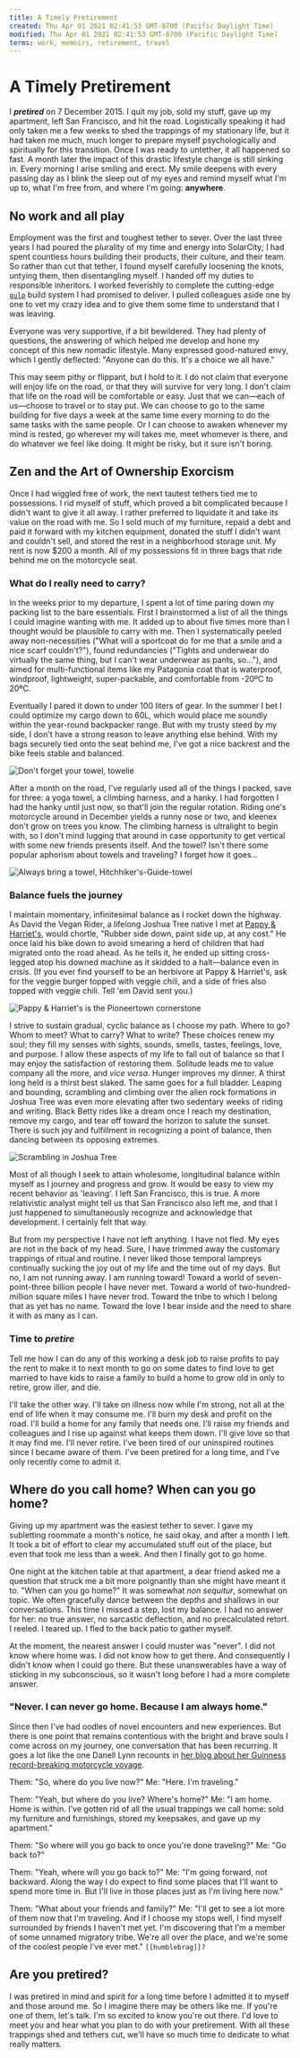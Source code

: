 ```yaml
---
title: A Timely Pretirement
created: Thu Apr 01 2021 02:41:53 GMT-0700 (Pacific Daylight Time)
modified: Thu Apr 01 2021 02:41:53 GMT-0700 (Pacific Daylight Time)
terms: work, memoirs, retirement, travel
---
```


# A Timely Pretirement

I **_pretired_** on 7 December 2015. I quit my job, sold my stuff, gave up my apartment, left San Francisco, and hit the road. Logistically speaking it had only taken me a few weeks to shed the trappings of my stationary life, but it had taken me much, much longer to prepare myself psychologically and spiritually for this transition. Once I was ready to untether, it all happened so fast. A month later the impact of this drastic lifestyle change is still sinking in. Every morning I arise smiling and erect. My smile deepens with every passing day as I blink the sleep out of my eyes and remind myself what I'm up to, what I'm free from, and where I'm going: **anywhere**.

## No work and all play

Employment was the first and toughest tether to sever. Over the last three years I had poured the plurality of my time and energy into SolarCity; I had spent countless hours building their products, their culture, and their team. So rather than cut that tether, I found myself carefully loosening the knots, untying them, then disentangling myself. I handed off my duties to responsible inheritors. I worked feverishly to complete the cutting-edge [`gulp`](gulpjs.com) build system I had promised to deliver. I pulled colleagues aside one by one to vet my crazy idea and to give them some time to understand that I was leaving.

Everyone was very supportive, if a bit bewildered. They had plenty of questions, the answering of which helped me develop and hone my concept of this new nomadic lifestyle. Many expressed good-natured envy, which I gently deflected: "Anyone can do this. It's a choice we all have."

This may seem pithy or flippant, but I hold to it. I do not claim that everyone will enjoy life on the road, or that they will survive for very long. I don't claim that life on the road will be comfortable or easy. Just that we can—each of us—choose to travel or to stay put. We can choose to go to the same building for five days a week at the same time every morning to do the same tasks with the same people. Or I can choose to awaken whenever my mind is rested, go wherever my will takes me, meet whomever is there, and do whatever we feel like doing. It might be risky, but it sure isn't boring.

## Zen and the Art of Ownership Exorcism

Once I had wiggled free of work, the next tautest tethers tied me to possessions. I rid myself of stuff, which proved a bit complicated because I didn't want to give it all away. I rather preferred to liquidate it and take its value on the road with me. So I sold much of my furniture, repaid a debt and paid it forward with my kitchen equipment, donated the stuff I didn't want and couldn't sell, and stored the rest in a neighborhood storage unit. My rent is now $200 a month. All of my possessions fit in three bags that ride behind me on the motorcycle seat.

### What do I really need to carry?

In the weeks prior to my departure, I spent a lot of time paring down my packing list to the bare essentials. First I brainstormed a list of all the things I could imagine wanting with me. It added up to about five times more than I thought would be plausible to carry with me. Then I systematically peeled away non-necessities ("What will a sportcoat do for me that a smile and a nice scarf couldn't?"), found redundancies ("Tights and underwear do virtually the same thing, but I can't wear underwear as pants, so…"), and aimed for multi-functional items like my Patagonia coat that is waterproof, windproof, lightweight, super-packable, and comfortable from -20ºC to 20ºC.

Eventually I pared it down to under 100 liters of gear. In the summer I bet I could optimize my cargo down to 60L, which would place me soundly within the year-round backpacker range. But with my trusty steed by my side, I don't have a strong reason to leave anything else behind. With my bags securely tied onto the seat behind me, I've got a nice backrest and the bike feels stable and balanced.

![Don't forget your towel, towelie]()

After a month on the road, I've regularly used all of the things I packed, save for three: a yoga towel, a climbing harness, and a hanky. I had forgotten I had the hanky until just now, so that'll join the regular rotation. Riding one's motorcycle around in December yields a runny nose or two, and kleenex don't grow on trees you know. The climbing harness is ultralight to begin with, so I don't mind lugging that around in case opportunity to get vertical with some new friends presents itself. And the towel? Isn't there some popular aphorism about towels and traveling? I forget how it goes…

![Always bring a towel, Hitchhiker's-Guide-towel]()

### Balance fuels the journey

I maintain momentary, infinitesimal balance as I rocket down the highway. As David the Vegan Rider, a lifelong Joshua Tree native I met at [Pappy & Harriet's](http://www.pappyandharriets.com), would chortle, "Rubber side down, paint side up, at any cost." He once laid his bike down to avoid smearing a herd of children that had migrated onto the road ahead. As he tells it, he ended up sitting cross-legged atop his downed machine as it skidded to a halt—balance even in crisis. (If you ever find yourself to be an herbivore at Pappy & Harriet's, ask for the veggie burger topped with veggie chili, and a side of fries also topped with veggie chili. Tell 'em David sent you.)

![Pappy & Harriet's is the Pioneertown cornerstone]()

I strive to sustain gradual, cyclic balance as I choose my path. Where to go? Whom to meet? What to carry? What to write? These choices renew my soul; they fill my senses with sights, sounds, smells, tastes, feelings, love, and purpose. I allow these aspects of my life to fall out of balance so that I may enjoy the satisfaction of restoring them. Solitude leads me to value company all the more, and _vice versa_. Hunger improves my dinner. A thirst long held is a thirst best slaked. The same goes for a full bladder. Leaping and bounding, scrambling and climbing over the alien rock formations in Joshua Tree was even more elevating after two sedentary weeks of riding and writing. Black Betty rides like a dream once I reach my destination, remove my cargo, and tear off toward the horizon to salute the sunset. There is such joy and fulfillment in recognizing a point of balance, then dancing between its opposing extremes.

![Scrambling in Joshua Tree]()

Most of all though I seek to attain wholesome, longitudinal balance within myself as I journey and progress and grow. It would be easy to view my recent behavior as 'leaving'. I left San Francisco, this is true. A more relativistic analyst might tell us that San Francisco also left me, and that I just happened to simultaneously recognize and acknowledge that development. I certainly felt that way.

But from my perspective I have not left anything. I have not fled. My eyes are not in the back of my head. Sure, I have trimmed away the customary trappings of ritual and routine. I never liked those temporal lampreys continually sucking the joy out of my life and the time out of my days. But no, I am not running away. I am running toward! Toward a world of seven-point-three billion people I have never met. Toward a world of two-hundred-million square miles I have never trod. Toward the tribe to which I belong that as yet has no name. Toward the love I bear inside and the need to share it with as many as I can.

### Time to **_pretire_**

Tell me how I can do any of this working a desk job to raise profits to pay the rent to make it to next month to go on some dates to find love to get married to have kids to raise a family to build a home to grow old in only to retire, grow iller, and die.

I'll take the other way. I'll take on illness now while I'm strong, not all at the end of life when it may consume me. I'll burn my desk and profit on the road. I'll build a home for any family that needs one. I'll raise my friends and colleagues and I rise up against what keeps them down. I'll give love so that it may find me. I'll never retire. I've been tired of our uninspired routines since I became aware of them. I've been pretired for a long time, and I've only recently come to admit it.

## Where do you call home? When can you go home?

Giving up my apartment was the easiest tether to sever. I gave my subletting roommate a month's notice, he said okay, and after a month I left. It took a bit of effort to clear my accumulated stuff out of the place, but even that took me less than a week. And then I finally got to go home.

One night at the kitchen table at that apartment, a dear friend asked me a question that struck me a bit more poignantly than she might have meant it to. "When can you go home?" It was somewhat _non sequitur_, somewhat on topic. We often gracefully dance between the depths and shallows in our conversations. This time I missed a step, lost my balance. I had no answer for her: no true answer, no sarcastic deflection, and no precalculated retort. I reeled. I teared up. I fled to the back patio to gather myself.

At the moment, the nearest answer I could muster was "never". I did not know where home was. I did not know how to get there. And consequently I didn't know when I could go there. But these unanswerables have a way of sticking in my subconscious, so it wasn't long before I had a more complete answer.

### "Never. I can never go home. Because I am always home."

Since then I've had oodles of novel encounters and new experiences. But there is one point that remains contentious with the bright and brave souls I come across on my journey, one conversation that has been recurring. It goes a lot like the one Danell Lynn recounts in [her blog about her Guinness record-breaking motorcycle voyage](https://danelllynn.wordpress.com/2015/05/03/experience/).

Them: "So, where do you live now?"
Me: "Here. I'm traveling."

Them: "Yeah, but where do you live? Where's home?"
Me: "I am home. Home is within. I've gotten rid of all the usual trappings we call home: sold my furniture and furnishings, stored my keepsakes, and gave up my apartment."

Them: "So where will you go back to once you're done traveling?"
Me: "Go back to?"

Them: "Yeah, where will you go back to?"
Me: "I'm going forward, not backward. Along the way I do expect to find some places that I'll want to spend more time in. But I'll live in those places just as I'm living here now."

Them: "What about your friends and family?"
Me: "I'll get to see a lot more of them now that I'm traveling. And if I choose my stops well, I find myself surrounded by friends I haven't met yet. I'm discovering that I'm a member of some unnamed migratory tribe. We're all over the place, and we're some of the coolest people I've ever met." `[[humblebrag]]?`

## Are you pretired?

I was pretired in mind and spirit for a long time before I admitted it to myself and those around me. So I imagine there may be others like me. If you're one of them, let's talk. I'm so excited to know you're out there. I'd love to meet you and hear what you plan to do with your pretirement. With all these trappings shed and tethers cut, we'll have so much time to dedicate to what really matters.

